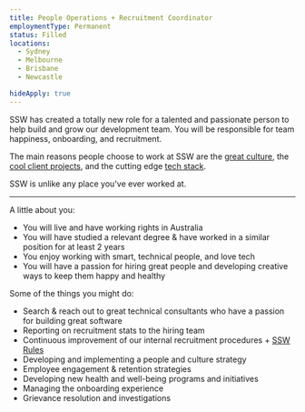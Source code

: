 ---
title: People Operations + Recruitment Coordinator
employmentType: Permanent
status: Filled
locations: 
  - Sydney
  - Melbourne
  - Brisbane
  - Newcastle

hideApply: true
---
        
SSW has created a totally new role for a talented and passionate person to help build and grow our development team. You will be responsible for team happiness, onboarding, and recruitment.


The main reasons people choose to work at SSW are the [great culture](https://www.ssw.com.au/ssw/Company/Culture), the [cool client projects](https://www.ssw.com.au/ssw/Company/Clients), and the cutting edge [tech stack](https://www.ssw.com.au/ssw/Consulting/Default.aspx).  

 SSW is unlike any place you've ever worked at.




---


A little about you:


* You will live and have working rights in Australia
* You will have studied a relevant degree & have worked in a similar position for at least 2 years
* You enjoy working with smart, technical people, and love tech
* You will have a passion for hiring great people and developing creative ways to keep them happy and healthy


Some of the things you might do:


* Search & reach out to great technical consultants who have a passion for building great software
* Reporting on recruitment stats to the hiring team
* Continuous improvement of our internal recruitment procedures + [SSW Rules](https://ssw.com.au/rules)
* Developing and implementing a people and culture strategy
* Employee engagement & retention strategies
* Developing new health and well-being programs and initiatives
* Managing the onboarding experience
* Grievance resolution and investigations



